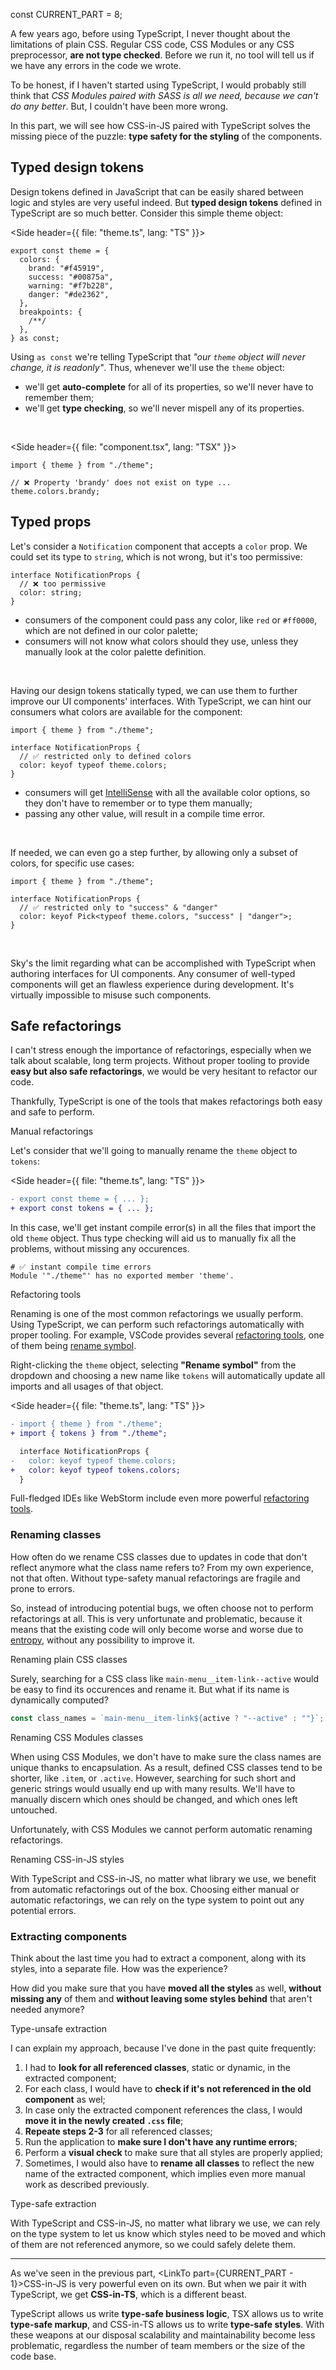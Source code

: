 
const CURRENT_PART = 8;


<TOC current={CURRENT_PART} />

A few years ago, before using TypeScript, I never thought about the limitations of plain CSS. Regular CSS code, CSS Modules or any CSS preprocessor, **are not type checked**. Before we run it, no tool will tell us if we have any errors in the code we wrote.

To be honest, if I haven't started using TypeScript, I would probably still think that _CSS Modules paired with SASS is all we need, because we can't do any better_. But, I couldn't have been more wrong.

In this part, we will see how CSS-in-JS paired with TypeScript solves the missing piece of the puzzle: **type safety for the styling** of the components.

## Typed design tokens

Design tokens defined in JavaScript that can be easily shared between logic and styles are very useful indeed. But **typed design tokens** defined in TypeScript are so much better. Consider this simple theme object:

<Side header={{ file: "theme.ts", lang: "TS" }}>

```ts{11}
export const theme = {
  colors: {
    brand: "#f45919",
    success: "#00875a",
    warning: "#f7b228",
    danger: "#de2362",
  },
  breakpoints: {
    /**/
  },
} as const;
```

</Side>

Using `as const` we're telling TypeScript that _"our `theme` object will never change, it is readonly"_. Thus, whenever we'll use the `theme` object:

- we'll get **auto-complete** for all of its properties, so we'll never have to remember them;
- we'll get **type checking**, so we'll never mispell any of its properties.

<br />

<Side header={{ file: "component.tsx", lang: "TSX" }}>

<!-- prettier-ignore-start -->

```tsx
import { theme } from "./theme";

// ❌ Property 'brandy' does not exist on type ...
theme.colors.brandy;
```

<!-- prettier-ignore-end -->

</Side>

## Typed props

Let's consider a `Notification` component that accepts a `color` prop. We could set its type to `string`, which is not wrong, but it's too permissive:

```tsx
interface NotificationProps {
  // ❌ too permissive
  color: string;
}
```

- consumers of the component could pass any color, like `red` or `#ff0000`, which are not defined in our color palette;
- consumers will not know what colors should they use, unless they manually look at the color palette definition.

<br />

Having our design tokens statically typed, we can use them to further improve our UI components' interfaces. With TypeScript, we can hint our consumers what colors are available for the component:

<!-- prettier-ignore-start -->

```tsx
import { theme } from "./theme";

interface NotificationProps {
  // ✅ restricted only to defined colors
  color: keyof typeof theme.colors;
}
```

<!-- prettier-ignore-end -->

- consumers will get [IntelliSense](https://code.visualstudio.com/docs/editor/intellisense) with all the available color options, so they don't have to remember or to type them manually;
- passing any other value, will result in a compile time error.

<br />

If needed, we can even go a step further, by allowing only a subset of colors, for specific use cases:

<!-- prettier-ignore-start -->

```tsx
import { theme } from "./theme";

interface NotificationProps {
  // ✅ restricted only to "success" & "danger"
  color: keyof Pick<typeof theme.colors, "success" | "danger">;
}
```

<!-- prettier-ignore-end -->

<br />

Sky's the limit regarding what can be accomplished with TypeScript when authoring interfaces for UI components. Any consumer of well-typed components will get an flawless experience during development. It's virtually impossible to misuse such components.

## Safe refactorings

I can't stress enough the importance of refactorings, especially when we talk about scalable, long term projects. Without proper tooling to provide **easy but also safe refactorings**, we would be very hesitant to refactor our code.

Thankfully, TypeScript is one of the tools that makes refactorings both easy and safe to perform.

<Subheading>
  <Status type="ok" />
  Manual refactorings
</Subheading>

Let's consider that we'll going to manually rename the `theme` object to `tokens`:

<Side header={{ file: "theme.ts", lang: "TS" }}>

```diff
- export const theme = { ... };
+ export const tokens = { ... };
```

</Side>

In this case, we'll get instant compile error(s) in all the files that import the old `theme` object. Thus type checking will aid us to manually fix all the problems, without missing any occurences.

```shell
# ✅ instant compile time errors
Module '"./theme"' has no exported member 'theme'.
```

<Subheading>
  <Status type="ok" />
  Refactoring tools
</Subheading>

Renaming is one of the most common refactorings we usually perform. Using TypeScript, we can perform such refactorings automatically with proper tooling. For example, VSCode provides several [refactoring tools](https://code.visualstudio.com/docs/editor/refactoring), one of them being [rename symbol](https://code.visualstudio.com/docs/editor/refactoring#_rename-symbol).

Right-clicking the `theme` object, selecting **"Rename symbol"** from the dropdown and choosing a new name like `tokens` will automatically update all imports and all usages of that object.

<Side header={{ file: "theme.ts", lang: "TS" }}>

```diff
- import { theme } from "./theme";
+ import { tokens } from "./theme";

  interface NotificationProps {
-   color: keyof typeof theme.colors;
+   color: keyof typeof tokens.colors;
  }
```

</Side>

Full-fledged IDEs like WebStorm include even more powerful [refactoring tools](https://www.jetbrains.com/help/webstorm/specific-typescript-refactorings.html).

### Renaming classes

How often do we rename CSS classes due to updates in code that don't reflect anymore what the class name refers to? From my own experience, not that often. Without type-safety manual refactorings are fragile and prone to errors.

So, instead of introducing potential bugs, we often choose not to perform refactorings at all. This is very unfortunate and problematic, because it means that the existing code will only become worse and worse due to [entropy](https://en.wikipedia.org/wiki/Software_entropy), without any possibility to improve it.

<Subheading>
  <Status type="err" />
  Renaming plain CSS classes
</Subheading>

Surely, searching for a CSS class like `main-menu__item-link--active` would be easy to find its occurences and rename it. But what if its name is dynamically computed?

```js
const class_names = `main-menu__item-link${active ? "--active" : ""}`;
```

<Subheading>
  <Status type="err" />
  Renaming CSS Modules classes
</Subheading>

When using CSS Modules, we don't have to make sure the class names are unique thanks to encapsulation. As a result, defined CSS classes tend to be shorter, like `.item`, or `.active`. However, searching for such short and generic strings would usually end up with many results. We'll have to manually discern which ones should be changed, and which ones left untouched.

Unfortunately, with CSS Modules we cannot perform automatic renaming refactorings.

<Subheading>
  <Status type="ok" />
  Renaming CSS-in-JS styles
</Subheading>

With TypeScript and CSS-in-JS, no matter what library we use, we benefit from automatic refactorings out of the box. Choosing either manual or automatic refactorings, we can rely on the type system to point out any potential errors.

### Extracting components

Think about the last time you had to extract a component, along with its styles, into a separate file. How was the experience?

How did you make sure that you have **moved all the styles** as well, **without missing any** of them and **without leaving some styles behind** that aren't needed anymore?

<Subheading>
  <Status type="err" />
  Type-unsafe extraction
</Subheading>

I can explain my approach, because I've done in the past quite frequently:

1. I had to **look for all referenced classes**, static or dynamic, in the extracted component;
2. For each class, I would have to **check if it's not referenced in the old component** as wel;
3. In case only the extracted component references the class, I would **move it in the newly created `.css` file**;
4. **Repeate steps 2-3** for all referenced classes;
5. Run the application to **make sure I don't have any runtime errors**;
6. Perform a **visual check** to make sure that all styles are properly applied;
7. Sometimes, I would also have to **rename all classes** to reflect the new name of the extracted component, which implies even more manual work as described previously.

<Subheading>
  <Status type="ok" />
  Type-safe extraction
</Subheading>

With TypeScript and CSS-in-JS, no matter what library we use, we can rely on the type system to let us know which styles need to be moved and which of them are not referenced anymore, so we could safely delete them.

---

As we've seen in the previous part, <LinkTo part={CURRENT_PART - 1}>CSS-in-JS</LinkTo> is very powerful even on its own. But when we pair it with TypeScript, we get **CSS-in-TS**, which is a different beast.

TypeScript allows us write **type-safe business logic**, TSX allows us to write **type-safe markup**, and CSS-in-TS allows us to write **type-safe styles**. With these weapons at our disposal scalability and maintainability become less problematic, regardless the number of team members or the size of the code base.
